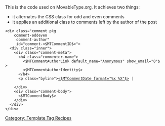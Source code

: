 [[Category: Template Tag Recipes]]

This is the code used on MovableType.org. It achieves two things:

* it alternates the CSS class for odd and even comments
* it applies an additional class to comments left by the author of the post

 &lt;div class="comment pkg 
     comment-<mt:if name="__odd__">odd<mt:else>even</mt:if>
     <MTIfCommenterIsEntryAuthor> comment-author</MTIfCommenterIsEntryAuthor>"
     <MTIfArchiveTypeEnabled archive_type="Individual"> id="comment-<$MTCommentID$>"</MTIfArchiveTypeEnabled>>
   &lt;div class="inner">
     &lt;div class="comment-meta">
       &lt;h4 class="commenter-name">
         <$MTCommentAuthorLink default_name="Anonymous" show_email="0"$> 
         <MTIfNonEmpty tag="CommentAuthorIdentity"><$MTCommentAuthorIdentity$></MTIfNonEmpty>
       &lt;/h4>
       &lt;p class="byline"><a href="#comment-<$MTCommentID$>" title="Permalink to this comment"><$MTCommentDate format="%x %X"$></a> | <MTCommentReplyLink></p>
     &lt;/div>
     &lt;div class="comment-body"> 
       <$MTCommentBody$>
     &lt;/div>
   &lt;/div>
 &lt;/div>

